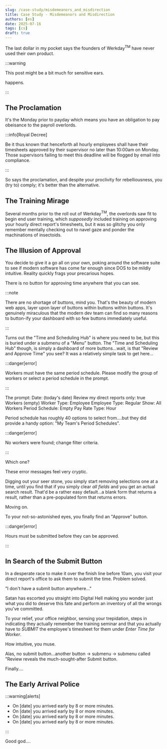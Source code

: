---
slug: /case-study/misdemeanors_and_misdirection
title: Case Study - Misdemeanors and Misdirection
authors: [es]
date: 2025-07-16
tags: [cs]
draft: true
---


The last dollar in my pocket says the founders of Werkday<sup>TM</sup> have never used their own product.

<!-- truncate -->

:::warning

This post might be a bit much for sensitive ears.

<RatingSelector />

<RatingSwitcher word="Shit fucking" /> happens.

:::

## The Proclamation

It's the Monday prior to payday which means you have an obligation to pay obeisance to the payroll overlords.

:::info[Royal Decree]

Be it thus known that henceforth all hourly employees shall have their timesheets approved by their supervisor no later than 10:00am on Monday. Those supervisors failing to meet this deadline will be flogged by email into compliance.

:::

So says the proclamation, and despite your proclivity for rebelliousness, you (try to) comply; it's better than the alternative.

## The Training Mirage

Several months prior to the roll out of Werkday<sup>TM</sup>, the overlords saw fit to begin end user training, which _supposedly_ included training on approving your hourly direct report's timesheets, but it was so <RatingSwitcher word="damn"/> glitchy you only remember mentally checking out to navel gaze and ponder the machinations of insectoids.

## The Illusion of Approval

You decide to give it a go all on your own, poking around the software suite to see if modern software has come far enough since DOS to be mildly intuitive. Reality quickly frags your precarious hopes.

There is no button for approving time anywhere that you can see.

:::note

There are no shortage of buttons, mind you. That's the beauty of modern web apps, layer upon layer of buttons within buttons within buttons. It's genuinely miraculous that the modern dev team can find so many reasons to button-ify your dashboard with so few buttons immediately useful.

:::

Turns out the "Time and Scheduling Hub" is where you need to be, but this is buried under a submenu of a "Menu" button. The "Time and Scheduling Hub" though, is simply a dashboard of more buttons...wait, is that "Review and Approve Time" you see? It was a relatively simple task to get here...

:::danger[error]

Workers must have the same period schedule. Please modify the group of workers or select a period schedule in the prompt.

:::

The prompt:
Date: (today's date)
Review my direct reports only: true
Workers (empty)
Worker Type: Employee
Employee Type: Regular
Show: All Workers
Period Schedule: Empty
Pay Rate Type: Hour

Period schedule has roughly 40 options to select from....but they did provide a handy option: "My Team's Period Schedules".

:::danger[error]

No workers were found; change filter criteria.

:::

Which one?

These error messages feel very cryptic.

Digging out your seer stone, you simply start removing selections one at a time, until you find that if you simply clear _all fields_ and you get an actual search result. That'd be a rather easy default...a blank form that returns a result, rather than a pre-populated form that returns errors.

Moving on.

To your not-so-astonished eyes, you finally find an "Approve" button.

:::danger[error]

Hours must be submitted before they can be approved.

:::

## In Search of the Submit Button

In a desperate race to make it over the finish line before 10am, you visit your direct report's office to ask them to submit the time. Problem solved.

"I don't have a submit button anywhere..."

Satan has escorted you straight into Digital Hell making you wonder just what you did to deserve this fate and perform an inventory of all the wrongs you've committed.

To your relief, your office neighbor, sensing your trepidation, steps in indicating they actually remember the training seminar and that you actually have to _SUBMIT_ the employee's timesheet for them under _Enter Time for Worker_.

How intuitive, you muse.

Alas, no submit button...another button &rarr; submenu &rarr; submenu called "Review reveals the much-sought-after Submit button.

Finally....

## The Early Arrival Police

:::warning[alerts]

- On [date] you arrived early by 8 or more minutes.
- On [date] you arrived early by 8 or more minutes.
- On [date] you arrived early by 8 or more minutes.
- On [date] you arrived early by 8 or more minutes.

:::

Good god....

<LegalNoticeDisclaimer />
